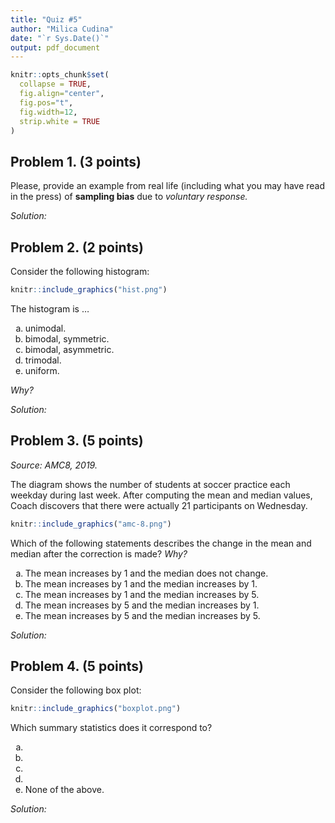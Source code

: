 ```yaml
---
title: "Quiz #5"
author: "Milica Cudina"
date: "`r Sys.Date()`"
output: pdf_document
---
```

<!-- The author of this template is Dr. Gordan Zitkovic.-->
<!-- The code chunk below contains some settings that will  -->
<!-- make your R code look better in the output pdf file.  -->
<!-- If you are curious about what each option below does, -->
<!-- go to https://yihui.org/knitr/options/ -->
<!-- If not, feel free to disregard everything ...  -->
```r
knitr::opts_chunk$set(
  collapse = TRUE,
  fig.align="center",
  fig.pos="t",
  fig.width=12,
  strip.white = TRUE
)
```
<!-- ... down to here. -->

## Problem 1. **(3 points)** 
Please, provide an example from real life (including what you may have read in the press) of **sampling bias** due to *voluntary response.*

*Solution:*

\newpage

## Problem 2. **(2 points)**
Consider the following histogram:
```r
knitr::include_graphics("hist.png")
```
The histogram is ...

a. unimodal.
b. bimodal, symmetric.
c. bimodal, asymmetric.
d. trimodal.
e. uniform. 

*Why?*

*Solution:*

\newpage

## Problem 3. **(5 points)**
*Source: AMC8, 2019.*

The diagram shows the number of students at soccer practice each weekday during last week. After computing the mean and median values, Coach discovers that there were actually $21$ participants on Wednesday. 
```r
knitr::include_graphics("amc-8.png")
```
Which of the following statements describes the change in the mean and median after the correction is made? *Why?*

a. The mean increases by $1$ and the median does not change.
b. The mean increases by $1$ and the median increases by $1$.
c. The mean increases by $1$ and the median increases by $5$.
d. The mean increases by $5$ and the median increases by $1$.
e. The mean increases by $5$ and the median increases by $5$.

*Solution:*

\newpage

## Problem 4. **(5 points)**
Consider the following box plot:
```r
knitr::include_graphics("boxplot.png")
```
Which summary statistics does it correspond to?

a. 
\begin{tabular}{c|c|c|c|c|c}
Min. & Q1 & Median  &  Mean & Q3 & Max. \\
3.00 & 7.75  &  9.50  &  9.95  & 12.00 &  19.00\\ 
\end{tabular}
b. 
\begin{tabular}{c|c|c|c|c|c}
Min. & Q1 & Median  &  Mean & Q3 & Max. \\
3.00 & 7.75  &  9.50  &  9.95  & 12.00 &  17.00\\ 
\end{tabular}
c. 
\begin{tabular}{c|c|c|c|c|c}
Min. & Q1 & Median  &  Mean & Q3 & Max. \\
0.00 & 7.75  &  8.00  &  9.95  & 12.00 &  17.00\\ 
\end{tabular}
d. 
\begin{tabular}{c|c|c|c|c|c}
Min. & Q1 & Median  &  Mean & Q3 & Max. \\
3.00 & 7.75  &  9.50  &  9.95  & 10.00 &  17.00\\ 
\end{tabular}
e. None of the above.

*Solution:*
